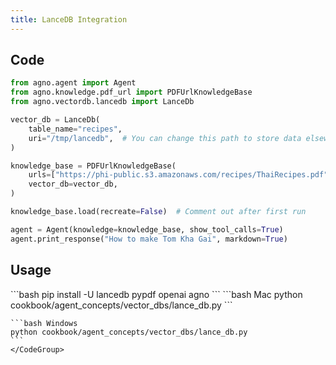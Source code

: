 ```yaml
---
title: LanceDB Integration
---
```


## Code

```python cookbook/agent_concepts/vector_dbs/lance_db.py
from agno.agent import Agent
from agno.knowledge.pdf_url import PDFUrlKnowledgeBase
from agno.vectordb.lancedb import LanceDb

vector_db = LanceDb(
    table_name="recipes",
    uri="/tmp/lancedb",  # You can change this path to store data elsewhere
)

knowledge_base = PDFUrlKnowledgeBase(
    urls=["https://phi-public.s3.amazonaws.com/recipes/ThaiRecipes.pdf"],
    vector_db=vector_db,
)

knowledge_base.load(recreate=False)  # Comment out after first run

agent = Agent(knowledge=knowledge_base, show_tool_calls=True)
agent.print_response("How to make Tom Kha Gai", markdown=True)
```

## Usage

<Steps>
  <Snippet file="create-venv-step.mdx" />

  <Step title="Install libraries">
    ```bash
    pip install -U lancedb pypdf openai agno
    ```
  </Step>

  <Step title="Run Agent">
    <CodeGroup>
    ```bash Mac
    python cookbook/agent_concepts/vector_dbs/lance_db.py
    ```

    ```bash Windows
    python cookbook/agent_concepts/vector_dbs/lance_db.py
    ```
    </CodeGroup>
  </Step>
</Steps>
